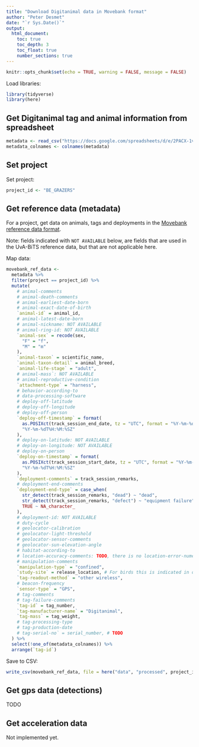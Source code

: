 ```yaml
---
title: "Download Digitanimal data in Movebank format"
author: "Peter Desmet"
date: "`r Sys.Date()`"
output:
  html_document:
    toc: true
    toc_depth: 3
    toc_float: true
    number_sections: true
---
```


```r
knitr::opts_chunk$set(echo = TRUE, warning = FALSE, message = FALSE)
```

Load libraries:

```r
library(tidyverse)
library(here)
```

## Get Digitanimal tag and animal information from spreadsheet

```r
metadata <- read_csv("https://docs.google.com/spreadsheets/d/e/2PACX-1vRQOK3EQ7J9lteAKdyi_fYo_zjw5jUNwpRvcaSI6QxqBDs2q9lkSbEbFAv4jXfzj4teacdiq9AGan-2/pub?gid=0&single=true&output=csv")
metadata_colnames <- colnames(metadata)
```

## Set project

Set project:

```r
project_id <- "BE_GRAZERS"
```

## Get reference data (metadata)

For a project, get data on animals, tags and deployments in the [Movebank reference data format](https://www.movebank.org/node/27).

Note: fields indicated with `NOT AVAILABLE` below, are fields that are used in the UvA-BiTS reference data, but that are not applicable here.

Map data:

```r
movebank_ref_data <-
  metadata %>%
  filter(project == project_id) %>%
  mutate(
    # animal-comments
    # animal-death-comments
    # animal-earliest-date-born
    # animal-exact-date-of-birth
    `animal-id` = animal_id,
    # animal-latest-date-born
    # animal-nickname: NOT AVAILABLE
    # animal-ring-id: NOT AVAILABLE
    `animal-sex` = recode(sex,
      "F" = "f",
      "M" = "m"
    ),
    `animal-taxon` = scientific_name,
    `animal-taxon-detail` = animal_breed,
    `animal-life-stage` = "adult",
    # animal-mass`: NOT AVAILABLE
    # animal-reproductive-condition
    `attachment-type` = "harness",
    # behavior-according-to
    # data-processing-software
    # deploy-off-latitude
    # deploy-off-longitude
    # deploy-off-person
    `deploy-off-timestamp` = format(
      as.POSIXct(track_session_end_date, tz = "UTC", format = "%Y-%m-%d %H:%M:%S"),
      "%Y-%m-%dT%H:%M:%SZ"
    ),
    # deploy-on-latitude: NOT AVAILABLE
    # deploy-on-longitude: NOT AVAILABLE
    # deploy-on-person
    `deploy-on-timestamp` = format(
      as.POSIXct(track_session_start_date, tz = "UTC", format = "%Y-%m-%d %H:%M:%S"),
      "%Y-%m-%dT%H:%M:%SZ"
    ),
    `deployment-comments` = track_session_remarks,
    # deployment-end-comments
    `deployment-end-type` = case_when(
      str_detect(track_session_remarks, "dead") ~ "dead",
      str_detect(track_session_remarks, "defect") ~ "equipment failure",
      TRUE ~ NA_character_
    ),
    # deployment-id: NOT AVAILABLE
    # duty-cycle
    # geolocator-calibration
    # geolocator-light-threshold
    # geolocator-sensor-comments
    # geolocator-sun-elevation-angle
    # habitat-according-to
    # location-accuracy-comments: TODO, there is no location-error-numerical/vertical-error-numerical in the gps data
    # manipulation-comments
    `manipulation-type` = "confined",
    `study-site` = release_location, # For birds this is indicated in deployment-comments
    `tag-readout-method` = "other wireless",
    # beacon-frequency
    `sensor-type` = "GPS",
    # tag-comments
    # tag-failure-comments
    `tag-id` = tag_number,
    `tag-manufacturer-name` = "Digitanimal",
    `tag-mass` = tag_weight,
    # tag-processing-type
    # tag-production-date
    # tag-serial-no` = serial_number, # TODO
  ) %>%
  select(!one_of(metadata_colnames)) %>%
  arrange(`tag-id`)
```

Save to CSV:

```r
write_csv(movebank_ref_data, file = here("data", "processed", project_id, "movebank_ref_data.csv"), na = "")
```

## Get gps data (detections)

TODO

## Get acceleration data

Not implemented yet.
